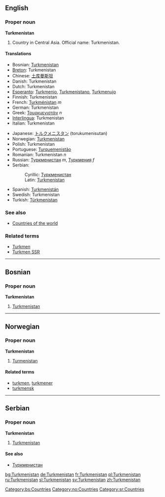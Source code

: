 ==English==

===Proper noun===
'''Turkmenistan'''
# Country in Central Asia. Official name: Turkmenistan.

====Translations====
{{top}}
*Bosnian: [[Turkmenistan#Bosnian|Turkmenistan]] {{m}}
*[[Breton]]: Turkmenistan
*Chinese: [[土库曼斯坦]]
*Danish: Turkmenistan
*Dutch: Turkmenistan
*[[Esperanto]]: [[Turkmenio]], [[Turkmenistano]], [[Turkmenujo]]
*Finnish: Turkmenistan
*French: [[Turkménistan]] ''m''
*German: Turkmenistan
*Greek: [[Τουρκμενιστάν]] ''n''
*[[Interlingua]]: Turkmenistan
*Italian: Turkmenistan
{{mid}}
*Japanese: [[トルクメニスタン]] (torukumenisutan)
*Norwegian: [[#Norwegian|Turkmenistan]]
*Polish: Turkmenistan
*Portuguese: [[Turquemenistão]]
*Romanian: Turkmenistan ''n''
*Russian: [[Туркменистан]] ''m'', [[Туркмения]] ''f'' 
*Serbian:
*:Cyrillic: [[Туркменистан#Serbian|Туркменистан]] {{m}}
*:Latin: [[Turkmenistan#Serbian|Turkmenistan]] {{m}}
*Spanish: [[Turkmenistán]]
*Swedish: Turkmenistan
*Turkish: [[Türkmenistan]]
{{bottom}}

===See also===
* [[Countries of the world]]

===Related terms===
*[[Turkmen]]
*[[Turkmen SSR]]

----

==Bosnian==
===Proper noun===
'''Turkmenistan''' {{m}}
#[[Turkmenistan#English|Turkmenistan]]
[[Category:bs:Countries]]

----
==Norwegian==
===Proper noun===
[[Category:no:Countries]]
'''Turkmenistan'''
#[[#English|Turmenistan]]
====Related terms====
*[[turkmen]], [[turkmener]]
*[[turkmensk]]

----
==Serbian==
===Proper noun===
'''Turkmenistan''' {{m}}
#[[Turkmenistan#English|Turkmenistan]]
====See also====
*[[Туркменистан#Serbian|Туркменистан]]
[[Category:sr:Countries]]

[[bg:Turkmenistan]]
[[de:Turkmenistan]]
[[fr:Turkmenistan]]
[[pl:Turkmenistan]]
[[ru:Turkmenistan]]
[[sl:Turkmenistan]]
[[sv:Turkmenistan]]
[[zh:Turkmenistan]]